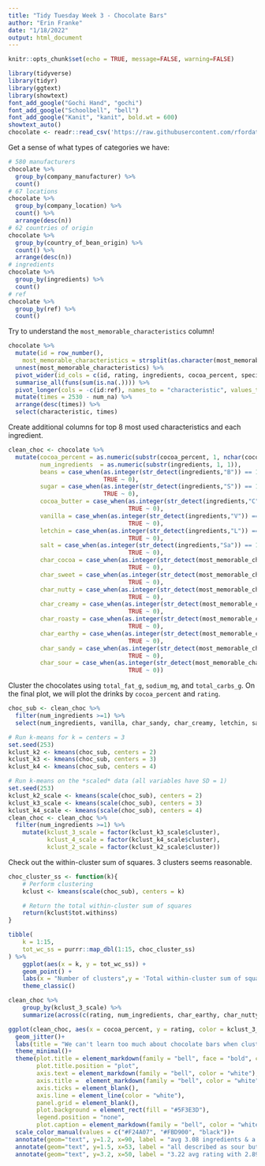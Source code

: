 ```yaml
---
title: "Tidy Tuesday Week 3 - Chocolate Bars"
author: "Erin Franke"
date: "1/18/2022"
output: html_document
---
```


```r
knitr::opts_chunk$set(echo = TRUE, message=FALSE, warning=FALSE)
```

```r
library(tidyverse)
library(tidyr)
library(ggtext)
library(showtext)
font_add_google("Gochi Hand", "gochi")
font_add_google("Schoolbell", "bell")
font_add_google("Kanit", "kanit", bold.wt = 600)
showtext_auto()
chocolate <- readr::read_csv('https://raw.githubusercontent.com/rfordatascience/tidytuesday/master/data/2022/2022-01-18/chocolate.csv')
```

Get a sense of what types of categories we have:
```r
# 580 manufacturers
chocolate %>%
  group_by(company_manufacturer) %>%
  count()
# 67 locations
chocolate %>%
  group_by(company_location) %>%
  count() %>%
  arrange(desc(n))
# 62 countries of origin
chocolate %>%
  group_by(country_of_bean_origin) %>%
  count() %>%
  arrange(desc(n))
# ingredients 
chocolate %>%
  group_by(ingredients) %>%
  count()
# ref
chocolate %>%
  group_by(ref) %>%
  count()
```

Try to understand the `most_memorable_characteristics` column! 
```r
chocolate %>%
  mutate(id = row_number(), 
    most_memorable_characteristics = strsplit(as.character(most_memorable_characteristics), ",")) %>%
  unnest(most_memorable_characteristics) %>%
  pivot_wider(id_cols = c(id, rating, ingredients, cocoa_percent, specific_bean_origin_or_bar_name, country_of_bean_origin, review_date, company_location, company_manufacturer, ref), names_from = most_memorable_characteristics, values_from = most_memorable_characteristics) %>%
  summarise_all(funs(sum(is.na(.)))) %>%
  pivot_longer(cols = -c(id:ref), names_to = "characteristic", values_to = "num_na") %>%
  mutate(times = 2530 - num_na) %>%
  arrange(desc(times)) %>%
  select(characteristic, times)
```

Create additional columns for top 8 most used characteristics and each ingredient.
```r
clean_choc <- chocolate %>%
  mutate(cocoa_percent = as.numeric(substr(cocoa_percent, 1, nchar(cocoa_percent) -1)), 
         num_ingredients  = as.numeric(substr(ingredients, 1, 1)), 
         beans = case_when(as.integer(str_detect(ingredients,"B")) == 1 ~ 1, 
                           TRUE ~ 0), 
         sugar = case_when(as.integer(str_detect(ingredients,"S")) == 1 ~ 1, 
                           TRUE ~ 0), 
         cocoa_butter = case_when(as.integer(str_detect(ingredients,"C")) == 1 ~ 1,
                                  TRUE ~ 0), 
         vanilla = case_when(as.integer(str_detect(ingredients,"V")) == 1 ~ 1,
                                  TRUE ~ 0), 
         letchin = case_when(as.integer(str_detect(ingredients,"L")) == 1 ~ 1,
                                  TRUE ~ 0), 
         salt = case_when(as.integer(str_detect(ingredients,"Sa")) == 1 ~ 1,
                                  TRUE ~ 0), 
         char_cocoa = case_when(as.integer(str_detect(most_memorable_characteristics, "cocoa")) == 1 ~ 1,
                                  TRUE ~ 0), 
         char_sweet = case_when(as.integer(str_detect(most_memorable_characteristics, "sweet")) == 1 ~ 1,
                                  TRUE ~ 0), 
         char_nutty = case_when(as.integer(str_detect(most_memorable_characteristics, "nutty")) == 1 ~ 1,
                                  TRUE ~ 0), 
         char_creamy = case_when(as.integer(str_detect(most_memorable_characteristics, "creamy")) == 1 ~ 1,
                                  TRUE ~ 0), 
         char_roasty = case_when(as.integer(str_detect(most_memorable_characteristics, "roasty")) == 1 ~ 1,
                                  TRUE ~ 0), 
         char_earthy = case_when(as.integer(str_detect(most_memorable_characteristics, "earthy")) == 1 ~ 1,
                                  TRUE ~ 0), 
         char_sandy = case_when(as.integer(str_detect(most_memorable_characteristics, "sandy")) == 1 ~ 1,
                                  TRUE ~ 0), 
         char_sour = case_when(as.integer(str_detect(most_memorable_characteristics, "sour")) == 1 ~ 1,
                                  TRUE ~ 0))
```

Cluster the chocolates using `total_fat_g`, `sodium_mg`, and `total_carbs_g`. On the final plot, we will plot the drinks by `cocoa_percent` and `rating`. 
```r
choc_sub <- clean_choc %>%
  filter(num_ingredients >=1) %>%
  select(num_ingredients, vanilla, char_sandy, char_creamy, letchin, salt, char_sweet, char_nutty, char_roasty, char_sour)
```

```r
# Run k-means for k = centers = 3
set.seed(253)
kclust_k2 <- kmeans(choc_sub, centers = 2)
kclust_k3 <- kmeans(choc_sub, centers = 3)
kclust_k4 <- kmeans(choc_sub, centers = 4)
```

```r
# Run k-means on the *scaled* data (all variables have SD = 1)
set.seed(253)
kclust_k2_scale <- kmeans(scale(choc_sub), centers = 2)
kclust_k3_scale <- kmeans(scale(choc_sub), centers = 3)
kclust_k4_scale <- kmeans(scale(choc_sub), centers = 4)
clean_choc <- clean_choc %>%
  filter(num_ingredients >=1) %>%
    mutate(kclust_3_scale = factor(kclust_k3_scale$cluster), 
           kclust_4_scale = factor(kclust_k4_scale$cluster), 
           kclust_2_scale = factor(kclust_k2_scale$cluster))
```

Check out the within-cluster sum of squares. 3 clusters seems reasonable. 
```r
choc_cluster_ss <- function(k){
    # Perform clustering
    kclust <- kmeans(scale(choc_sub), centers = k)

    # Return the total within-cluster sum of squares
    return(kclust$tot.withinss)
}

tibble(
    k = 1:15,
    tot_wc_ss = purrr::map_dbl(1:15, choc_cluster_ss)
) %>% 
    ggplot(aes(x = k, y = tot_wc_ss)) +
    geom_point() + 
    labs(x = "Number of clusters",y = 'Total within-cluster sum of squares') + 
    theme_classic()
```

```r
clean_choc %>%
    group_by(kclust_3_scale) %>%
    summarize(across(c(rating, num_ingredients, char_earthy, char_nutty, char_roasty, char_sour, char_sandy, salt, letchin, cocoa_butter, vanilla, char_creamy), mean))

ggplot(clean_choc, aes(x = cocoa_percent, y = rating, color = kclust_3_scale)) +
  geom_jitter()+
  labs(title = "We can't learn too much about chocolate bars when clustering on their ingredients and memorable characteristics", y = "rating 1-5", x = "cocoa percent", caption = "Data courtesy of Flavors of Cacao")+
  theme_minimal()+
  theme(plot.title = element_markdown(family = "bell", face = "bold", color = "white", size = 9),
        plot.title.position = "plot",
        axis.text = element_markdown(family = "bell", color = "white"), 
        axis.title =  element_markdown(family = "bell", color = "white"), 
        axis.ticks = element_blank(), 
        axis.line = element_line(color = "white"),
        panel.grid = element_blank(),
        plot.background = element_rect(fill = "#5F3E3D"), 
        legend.position = "none", 
        plot.caption = element_markdown(family = "bell", color = "white"))+
  scale_color_manual(values = c("#F24A07", "#FBD900", "black"))+
  annotate(geom="text", y=1.2, x=90, label = "avg 3.08 ingredients & a 3.23 \navg rating", family = "gochi", cex=3, color = "black")+
  annotate(geom="text", y=1.5, x=53, label = "all described as sour but maintain an \navg rating of 3.03 with 2.76 ingredients \non average", family = "gochi", cex=3, color = "#FBD900")+
  annotate(geom="text", y=3.2, x=50, label = "3.22 avg rating with 2.89 \ningredients on avg, \nall described as roasty", family = "gochi", cex=3, color = "#F24A07")
```

